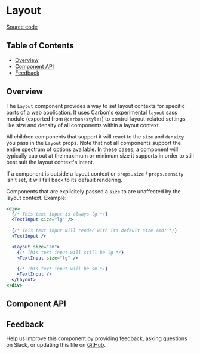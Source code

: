 
# Layout

[Source code](https://github.com/carbon-design-system/carbon/tree/main/packages/react/src/components/Layout)

<!-- START doctoc generated TOC please keep comment here to allow auto update -->
<!-- DON'T EDIT THIS SECTION, INSTEAD RE-RUN doctoc TO UPDATE -->
## Table of Contents

- [Overview](#overview)
- [Component API](#component-api)
- [Feedback](#feedback)

<!-- END doctoc generated TOC please keep comment here to allow auto update -->

## Overview

The `Layout` component provides a way to set layout contexts for specific parts of a web application. It uses Carbon's experimental `layout` sass module (exported from `@carbon/styles`) to control layout-related settings like size and density of all components within a layout context.

All children components that support it will react to the `size` and `density` you pass in the `Layout` props. Note that not all components support the entire spectrum of options available. In these cases, a component will typically cap out at the maximum or minimum size it supports in order to still best suit the layout context's intent.

If a component is outside a layout context or `props.size` / `props.density` isn't set, it will fall back to its default rendering.

Components that are explicitely passed a `size` to are unaffected by the layout context. Example:

```jsx
<div>
  {/* This text input is always lg */}
  <TextInput size="lg" />

  {/* This text input will render with its default size (md) */}
  <TextInput />

  <Layout size="sm">
    {/* This text input will still be lg */}
    <TextInput size="lg" />

    {/* This text input will be sm */}
    <TextInput />
  </Layout>
</div>
```

## Component API

<ArgsTable />

## Feedback

Help us improve this component by providing feedback, asking questions on Slack,
or updating this file on
[GitHub](https://github.com/carbon-design-system/carbon/edit/main/packages/react/src/components/Layout/Layout.mdx).
